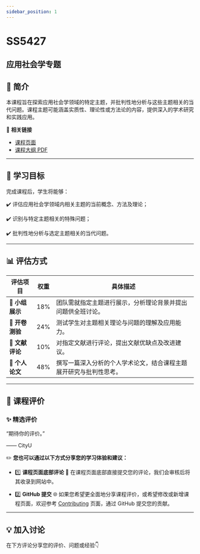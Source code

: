 ```yaml
---
sidebar_position: 1
---
```


# SS5427
## 应用社会学专题

## **📘 简介**
本课程旨在探索应用社会学领域的特定主题，并批判性地分析与这些主题相关的当代问题。课程主题可能涵盖实质性、理论性或方法论的内容，提供深入的学术研究和实践应用。

🔗 **相关链接**
- [课程页面](https://www.cityu.edu.hk/catalogue/pg/202425/course/SS5427.htm)
- [课程大纲 PDF](https://www.cityu.edu.hk/catalogue/pg/202425/course/SS5427.pdf)

---

## **🎯 学习目标**

完成课程后，学生将能够：

✔️ 评估应用社会学领域内相关主题的当前概念、方法及理论；

✔️ 识别与特定主题相关的特殊问题；

✔️ 批判性地分析与选定主题相关的当代问题。

---

## **📊 评估方式**

| **评估项目**             | **权重** | **具体描述**                                                                                       |
|------------------------|---------|---------------------------------------------------------------------------------------------------|
| **🎤 小组展示**          | 18%     | 团队需就指定主题进行展示，分析理论背景并提出问题供全班讨论。                                                  |
| **📝 开卷测验**          | 24%     | 测试学生对主题相关理论与问题的理解及应用能力。                                                           |
| **📄 文献评论**          | 10%     | 对指定文献进行评论，提出文献优缺点及改进建议。                                                              |
| **📄 个人论文**          | 48%     | 撰写一篇深入分析的个人学术论文，结合课程主题展开研究与批判性思考。                                                 |

---

## **💬 课程评价**

### ✨ **精选评价**
<div className={commentStyles.commentBox}>
    <p className={commentStyles.commentText}>
        “期待你的评价。”
    </p>
    <p className={commentStyles.commentAuthor}>—— CityU</p>
</div>

✏️ **您也可以通过以下方式分享您的学习体验和建议：**

- 1️⃣ **课程页面底部评论**
💬 在课程页面底部直接提交您的评论，我们会审核后将其收录到网站中。

- 2️⃣ **GitHub 提交**
🌐 如果您希望更全面地分享课程评价，或希望修改或新增课程页面，欢迎参考 [Contributing](/contributing) 页面，通过 GitHub 提交您的贡献。

---

## **💡 加入讨论**

在下方评论分享您的评价、问题或经验👇
<Utterances />
